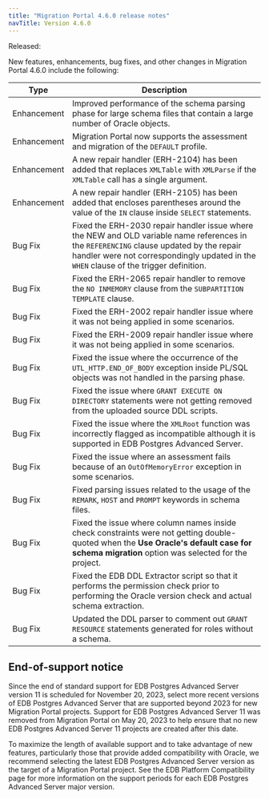 ```yaml
---
title: "Migration Portal 4.6.0 release notes"
navTitle: Version 4.6.0
---
```


Released: 

New features, enhancements, bug fixes, and other changes in Migration Portal 4.6.0 include the following:

| Type        | Description |
| ----------- |------------ |
| Enhancement | Improved performance of the schema parsing phase for large schema files that contain a large number of Oracle objects. |
| Enhancement | Migration Portal now supports the assessment and migration of the `DEFAULT` profile. |
| Enhancement | A new repair handler (ERH-2104) has been added that replaces `XMLTable` with `XMLParse` if the `XMLTable` call has a single argument. |
| Enhancement | A new repair handler (ERH-2105) has been added that encloses parentheses around the value of the `IN` clause inside `SELECT` statements. |
| Bug Fix | Fixed the ERH-2030 repair handler issue where the NEW and OLD variable name references in the `REFERENCING` clause updated by the repair handler were not correspondingly updated in the `WHEN` clause of the trigger definition. |
| Bug Fix | Fixed the ERH-2065 repair handler to remove the `NO INMEMORY` clause from the `SUBPARTITION TEMPLATE` clause. |
| Bug Fix | Fixed the ERH-2002 repair handler issue where it was not being applied in some scenarios. |
| Bug Fix | Fixed the ERH-2009 repair handler issue where it was not being applied in some scenarios. |
| Bug Fix | Fixed the issue where the occurrence of the `UTL_HTTP.END_OF_BODY` exception inside PL/SQL objects was not handled in the parsing phase. |
| Bug Fix | Fixed the issue where `GRANT EXECUTE ON DIRECTORY` statements were not getting removed from the uploaded source DDL scripts. |
| Bug Fix | Fixed the issue where the `XMLRoot` function was incorrectly flagged as incompatible although it is supported in EDB Postgres Advanced Server. |
| Bug Fix | Fixed the issue where an assessment fails because of an `OutOfMemoryError` exception in some scenarios. |
| Bug Fix | Fixed parsing issues related to the usage of the `REMARK`, `HOST` and `PROMPT` keywords in schema files. |
| Bug Fix | Fixed the issue where column names inside check constraints were not getting double-quoted when the **Use Oracle's default case for schema migration** option was selected for the project. |
| Bug Fix | Fixed the EDB DDL Extractor script so that it performs the permission check  prior to performing the Oracle version check and actual schema extraction. |
| Bug Fix | Updated the DDL parser to comment out `GRANT RESOURCE` statements generated for roles without a schema. |

## End-of-support notice ##
Since the end of standard support for EDB Postgres Advanced Server version 11 is scheduled for November 20, 2023, select more recent versions of EDB Postgres Advanced Server that are supported beyond 2023 for new Migration Portal projects. Support for EDB Postgres Advanced Server 11 was removed from Migration Portal on May 20, 2023 to help ensure that no new EDB Postgres Advanced Server 11 projects are created after this date.

To maximize the length of available support and to take advantage of new features, particularly those that provide added compatibility with Oracle, we recommend selecting the latest EDB Postgres Advanced Server version as the target of a Migration Portal project. See the EDB Platform Compatibility page for more information on the support periods for each EDB Postgres Advanced Server major version.
